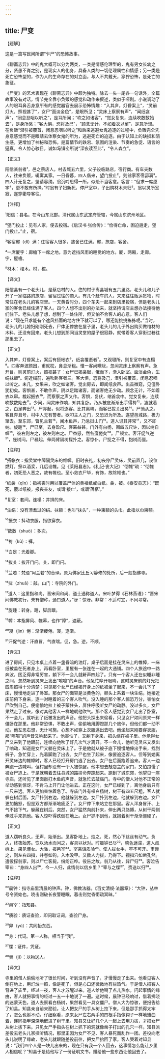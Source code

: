 ```yaml
---
---
---
```

title: 尸变
---




【题解】


这是一篇写民间所谓“乍尸”的恐怖故事。

《聊斋志异》中的鬼大概可以分为两类，一类是情感伦理型的，鬼有男女长幼之分，贤愚不肖之别，是现实人的化身，具备人类的一切伦理属性和情感；另一类是死亡恐怖型的，作为人的生命存在的对立面，与人不共戴天，狰狞恐怖，是死亡的象征。

《尸变》的艺术表现在《聊斋志异》中颇为独特。除去一头一尾各一句话外，全篇故事没有对话，情节完全靠小负贩的感觉和动作来叙述，类似于哑剧。小说调动了人的眼耳鼻舌身意所有的感觉器官去展示恐怖情趣：“入其庐，灯昏案上”，“灵前灯火，照视甚了”，女尸“面淡金色”，是眼所见；“灵床上察察有声”，“闻纸衾声”，“闭息忍咽以听之”，是耳所闻；“吹之如诸客”，“觉女复来，连续吹数数始去”，是身所感；“客大惧，恐将及己”，“顾念无计，不如着衣以窜”，是意所想。在负贩“潜引被覆首，闭息忍咽以听之”和后来逃避女鬼追逐的过程中，负贩完全凭身意感觉而不是眼睛去体察女鬼的所为，逃避死亡的追逐。由于认知上的缺损和陌生感，更增加了神秘和恐怖。是篇情节的跌宕、氛围的渲染、节奏的急促、语言的逼真，令人惊心骇目，诚如冯镇峦所说“深夜读至此”，“令人森立”。


【正文】

阳信某翁者¹，邑之蔡店人。村去城五六里，父子设临路店，宿行商。有车夫数人，往来负贩，辄寓其家。一日昏暮，四人偕来，望门投止²，则翁家客宿邸满³。四人计无复之，坚请容纳。翁沉吟思得一所，似恐不当客意。客言：“但求一席厦宇⁴，更不敢有所择。”时翁有子妇新死，停尸室中，子出购材木未归⁵。翁以灵所室寂，遂穿衢导客往。

【注释】


¹阳信：县名。在今山东北部。清代属山东武定府管辖，今属山东滨州地区。

²望门投止：见有人家，便去投宿。《后汉书·张俭传》：“俭得亡命，困迫遁走，望门投止。”止，宿。

³客宿邸（dǐ）满：住宿客人很多，旅舍已住满。邸，旅店，客舍。

⁴一席厦宇：廊檐下一席之地，意为遮挡风雨的睡觉的地方。厦，两厢，走廊。宇，屋檐。

⁵材木：棺木。材，棺。





【译文】


阳信县有一个老头儿，是蔡店村的人。住的村子离县城有五六里路，老头儿和儿子开了一家临路的旅店，留宿过往的商人。有几个赶车的人，来来往往贩运货物，时常住在老头儿的客店里。一天黄昏时分，四个车夫一起来到店里投宿，但是老头儿家的客舍已经住满了客人。四个人想不出别的办法来，就坚持请店主想办法接待他们住下。老头儿想了想，想到了一处住所，但又怕不合客人的心意。客人们说：“现在只求能有个遮风挡雨的地方住下就可以了，哪还能挑挑拣拣呢。”当时，老头儿的儿媳妇刚刚死去，尸体正停放在屋子里，老头儿的儿子外出购买做棺材的木料，还没有回来。老头儿想到那间当灵堂的屋子很寂静，就带着客人穿街过巷往那里去了。


【正文】

入其庐，灯昏案上，案后有搭帐衣⁶，纸衾覆逝者⁷。又观寝所，则复室中有连榻⁸。四客奔波颇困，甫就枕，鼻息渐粗。惟一客尚矇眬，忽闻灵床上察察有声。急开目，则灵前灯火，照视甚了：女尸已揭衾起，俄而下，渐入卧室。面淡金色，生绢抹额⁹。俯近榻前，遍吹卧客者三。客大惧，恐将及己，潜引被覆首，闭息忍咽以听之。未几，女果来，吹之如诸客。觉出房去，即闻纸衾声。出首微窥，见僵卧犹初矣。客惧甚，不敢作声，阴以足踏诸客，而诸客绝无少动。顾念无计，不如着衣以窜。裁起振衣¹⁰，而察察之声又作。客惧，复伏，缩首衾中。觉女复来，连续吹数数始去¹¹。少间，闻灵床作响，知其复卧。乃从被底渐渐出手得袴¹²，遽就着之，白足奔出¹³。尸亦起，似将逐客。比其离帏，而客已拔关出矣¹⁴。尸驰从之。客且奔且号，村中人无有警者。欲叩主人之门，又恐迟为所及。遂望邑城路，极力窜去。至东郊，瞥见兰若¹⁵，闻木鱼声，乃急挝山门¹⁶。道人讶其非常¹⁷，又不即纳。旋踵¹⁸，尸已至，去身盈尺。客窘益甚。门外有白杨，围四五尺许，因以树自幛¹⁹，彼右则左之，彼左则右之。尸益怒，然各寖倦矣²⁰。尸顿立。客汗促气逆²¹，庇树间。尸暴起，伸两臂隔树探扑之。客惊仆。尸捉之不得，抱树而僵。

【注释】


⁶搭帐衣：指灵堂中障隔灵床的帷幛。旧时丧礼，初丧停尸灵床，灵前置几，设位燃灯，祭以酒浆，几后设帷。见《莱阳县志》。《礼记·丧大记》“彻帷”疏：“彻帷者，初死恐人恶之，故有帷也。至小敛衣尸毕，有饰，故除帷也。”

⁷纸衾（qīn）：指初丧时用以覆盖尸体的黄裱纸或白纸。衾，被。《泰安县志》：“既死，覆以纸被，报丧亲友，或谓‘接亡’，或谓‘落柩’。”

⁸复室：套间。连榻：并排的床。

⁹生绢：没有漂煮过的绢。抹额：也叫“抹头”，一种束额的头巾。此指以巾束额。

¹⁰振衣：抖动衣服，指欲穿衣。

¹¹数数（shuò）：多次。

¹²袴（kù）：裤。

¹³白足：光着脚。

¹⁴拔关：拔开门闩。关，即门闩。

¹⁵兰若：梵语“阿兰若”的音译。原为佛家比丘习静修的处所，后一般指佛寺。

¹⁶挝（zhuā）：敲。山门：寺院的外门。

¹⁷道人：这里指和尚。晋宋间和尚、道士通称道人。宋叶梦得《石林燕语》：“晋宋间佛教初行，未有僧称，通曰道人。”讶：惊讶。非常：不适时宜，不同寻常。

¹⁸旋踵：转身。踵，脚后跟。

¹⁹幛：本指屏风、帷幕，也作“障”，遮蔽。

²⁰寖（jìn）倦：渐渐疲倦。寖，逐渐。

²¹汗促气逆：汗直冒，气直喘。促，急。逆，不顺。





【译文】


进了房间，只见木桌上点着一盏昏暗的油灯，桌子后面是挂在灵床上的帷幛，一床纸被盖在死者身上。再看卧室，里屋有一张连在一起的大通铺。四个人旅途中一路奔波，困乏得非常厉害，躺下不一会儿就鼾声四起了。只有一个客人还在似睡非睡之间，忽然听到灵床上发出“嚓嚓”的声音。他急忙睁开眼睛，这时灵床前的灯光把四周照得十分清楚：只见那个女尸已经揭开身上的纸被坐了起来，不一会儿下了床，慢慢地走进了卧室。那女尸的面容是淡黄色的，额头上系着一块生绢。她接近床前俯下身来，逐一对睡着的三个客人吹气。没入睡的那个客人惊恐万分，害怕女尸吹到自己，便偷偷地拉上被子蒙住头，屏住呼吸听女尸的动静。没过多久，女尸果然走了过来，像对其他客人一样地朝他吹气。那个客人感觉到女尸走出了卧室，不一会儿，就听到了纸被发出的声音。他把头探出来偷看，只见女尸如同原来一样僵卧在那里。他非常恐惧，不敢出声，偷偷地用脚蹬那几个旅伴，但他们都一动不动。他左思右想，无计可施，心想不如穿上衣服逃出去吧。他坐起来刚要穿衣服，那“嚓嚓”的声音又响起来了。他害怕了，又躺下身来，把头缩在被子里。他觉得女尸又来到了他跟前，连续向他吹了好几次气才离开。不一会儿，他听见灵床又发出了响动，知道是女尸又躺在灵床上了。于是他就从被子底下慢慢地伸出手来，找到裤子，急忙穿上，光着脚跑了出去。女尸也坐了起来，像要追逐客人。但等到她离开灵床边的帷幛时，客人已经打开房门逃了出去。女尸在后面跑着追来。客人一边奔跑一边喊叫，但村里却没有一个人被惊醒。他本想去敲店主的家门，又怕跑慢了被女尸追上。于是就朝着去往县城的路拼命奔跑起来。跑到了城东郊，他望见一座寺庙，还听见了里面敲打木鱼的声音，就急忙去敲庙门。寺中的僧人对他不正常的举动感到惊讶，不肯马上开门让他进去。正在这时，女尸已经到了，离他身后只有一尺来远。客人更加害怕着急了。寺庙门外有棵白杨树，树干有四五尺粗，客人就躲在树后面，女尸扑到右边，他就躲到左边，女尸扑到左边，他就躲到右边。女尸更加恼怒，但是双方都渐渐地疲乏了。女尸停下来站立在那里。客人浑身冒汗、上气不接下气，躲藏在树后。突然，女尸猛然向前扑来，伸出两只胳膊，从树干两侧伸过手来抓他。客人惊吓得跌倒在地上。女尸抓不到他，就抱着树干渐渐僵硬了。


【正文】

道人窃听良久，无声，始渐出。见客卧地上。烛之，死，然心下丝丝有动气。负入，终夜始苏。饮以汤水而问之，客具以状对。时晨钟已尽²²，晓色迷濛，道人觇树上，果见僵女。大骇，报邑宰²³。宰亲诣质验²⁴。使人拔女手，牢不可开。审谛之，则左右四指，并卷如钩，入木没甲。又数人力拔，乃得下。视指穴如凿孔然。遣役探翁家，则以尸亡客毙，纷纷正哗。役告之故。翁乃从往，舁尸归²⁵。客泣告宰曰：“身四人出²⁶，今一人归，此情何以信乡里？”宰与之牒²⁷，赍送以归²⁸。

【注释】


²²晨钟：指寺庙里清晨的钟声。钟，佛教法器。《百丈清规·法器章》：“大钟，丛林号令资始也。晓击则破长夜警睡眠，暮击则觉昏衢疏冥昧。”

²³邑宰：指知县。

²⁴质验：质证查验，即问取证词，查验尸身。

²⁵舁（yú）：共同抬东西。

²⁶身：代词。第一人称，相当于“我”。

²⁷牒：证件，凭证。

²⁸赍（jī）：以物送人。





【译文】


寺里的僧人偷偷地听了很长时间，听到没有声音了，才慢慢走了出来。他看见客人倒在地上，用灯烛一照，像是死了，但是心口还微微地有些热气。于是僧人把客人背进了庙里，经过一夜，客人才苏醒过来。道人给他喝了点儿热水，问起事情的缘由，客人就把事情的经过一五一十地说了一遍。这时候，晨钟已经响过，借着拂晓的迷蒙天色，道人去察看白杨树，果然看见一具女僵尸。僧人大为惊骇，便报告给了知县。知县亲自前来勘验，让人把女尸的手从树上拉下来，但是那手抓得太牢了，怎么也掰不动。仔细察看，原来女尸左右两手的四根手指像钩子一样地蜷曲着，连同指甲深深地嵌进了树干里。知县又让好几个人一起上去用力拔，才把女尸从树上拔下来。只见女尸手指头在树上抓下的洞就像凿子打出的孔穴一样。知县派差役去老头儿家探听情况，那里正因为女尸不见、客人暴死而乱作一团。差役向老头儿说明了缘故，老头儿就跟随差役前往，把女尸抬回了家。客人哭着对知县说：“我们四个人是一块儿出来的，现在只有我一个人回去，这事情怎么能让乡里人相信呢？”知县于是给他写了一份证明文书，赠给他一些东西让他回去了。